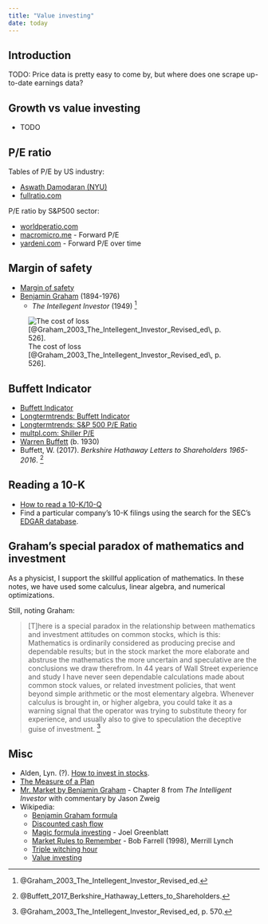 ```yaml
---
title: "Value investing"
date: today
---
```


Introduction
--------------------------------------------

TODO: Price data is pretty easy to come by, but where does one scrape
up-to-date earnings data?


Growth vs value investing
--------------------------------------------

-   TODO


P/E ratio
--------------------------------------------

Tables of P/E by US industry:

-   [Aswath Damodaran (NYU)](https://pages.stern.nyu.edu/~adamodar/New_Home_Page/datafile/pedata.html)
-   [fullratio.com](https://fullratio.com/pe-ratio-by-industry)

P/E ratio by S&P500 sector:

-   [worldperatio.com](https://worldperatio.com/sp-500-sectors/)
-   [macromicro.me](https://en.macromicro.me/collections/5749/industry-forward-pe-ratio/48243/s5cond-forward-pe-ratio) - Forward P/E
-   [yardeni.com](https://yardeni.com/charts/sp-500-sectors-forward-p-e-ratios/) - Forward P/E over time


Margin of safety
--------------------------------------------

-   [Margin of safety](https://en.wikipedia.org/wiki/Margin_of_safety_(financial))
-   [Benjamin Graham](https://en.wikipedia.org/wiki/Benjamin_Graham) (1894-1976)
    -   *The Intellegent Investor* (1949) [^Graham2003]

![The cost of loss [@Graham_2003_The_Intellegent_Investor_Revised_ed\, p. 526]\.](img/graham-cost-of-loss.png){#fig-graham-cost-of-loss}

[^Graham2003]: @Graham_2003_The_Intellegent_Investor_Revised_ed\.


Buffett Indicator
--------------------------------------------

-   [Buffett Indicator](https://www.currentmarketvaluation.com/models/buffett-indicator.php)
-   [Longtermtrends: Buffett Indicator](https://www.longtermtrends.net/market-cap-to-gdp-the-buffett-indicator/)
-   [Longtermtrends: S&P 500 P/E Ratio](https://www.longtermtrends.net/sp500-price-earnings-shiller-pe-ratio/)
-   [multpl.com: Shiller P/E](https://www.multpl.com/shiller-pe)
-   [Warren Buffett](https://en.wikipedia.org/wiki/Warren_Buffett) (b. 1930)
-   Buffett, W. (2017). *Berkshire Hathaway Letters to Shareholders 1965-2016*. [^Buffett2017]

[^Buffett2017]: @Buffett_2017_Berkshire_Hathaway_Letters_to_Shareholders\.


Reading a 10-K
--------------------------------------------

-   [How to read a 10-K/10-Q](https://www.investor.gov/introduction-investing/general-resources/news-alerts/alerts-bulletins/investor-bulletins/how-read)
-   Find a particular company's 10-K filings using the search for the SEC's [EDGAR database](https://www.sec.gov/search-filings). 


Graham's special paradox of mathematics and investment
--------------------------------------------

As a physicist, I support the skillful application of mathematics.
In these notes, we have used some calculus, linear algebra, and numerical
optimizations.

Still, noting Graham:

>   [T]here is a special paradox in the relationship between mathematics and
>   investment attitudes on common stocks, which is this: Mathematics is
>   ordinarily considered as producing precise and dependable results;
>   but in the stock market the more elaborate and abstruse the mathematics
>   the more uncertain and speculative are the conclusions we draw therefrom.
>   In 44 years of Wall Street experience and study I have never seen
>   dependable calculations made about common stock values, or related
>   investment policies, that went beyond simple arithmetic or the most
>   elementary algebra. Whenever calculus is brought in, or higher algebra,
>   you could take it as a warning signal that the operator was trying to
>   substitute theory for experience, and usually also to give to speculation
>   the deceptive guise of investment. [^Graham2003p570]

[^Graham2003p570]: @Graham_2003_The_Intellegent_Investor_Revised_ed\, p. 570.


Misc
--------------------------------------------

-   Alden, Lyn. (?). [How to invest in stocks](https://www.lynalden.com/how-to-invest-in-stocks/).
-   [The Measure of a Plan](https://themeasureofaplan.com/)
-   [Mr. Market by Benjamin Graham](http://csinvesting.org/wp-content/uploads/2013/10/Mr-Market-by-Ben-Graham.pdf) - Chapter 8 from *The Intelligent Investor* with commentary by Jason Zweig
-   Wikipedia:
    -   [Benjamin Graham formula](https://en.wikipedia.org/wiki/Benjamin_Graham_formula)
    -   [Discounted cash flow](https://en.wikipedia.org/wiki/Discounted_cash_flow)
    -   [Magic formula investing](https://en.wikipedia.org/wiki/Magic_formula_investing) - Joel Greenblatt
    -   [Market Rules to Remember](https://en.wikipedia.org/wiki/Market_Rules_to_Remember) - Bob Farrell (1998), Merrill Lynch
    -   [Triple witching hour](https://en.wikipedia.org/wiki/Triple_witching_hour)
    -   [Value investing](https://en.wikipedia.org/wiki/Value_investing)


